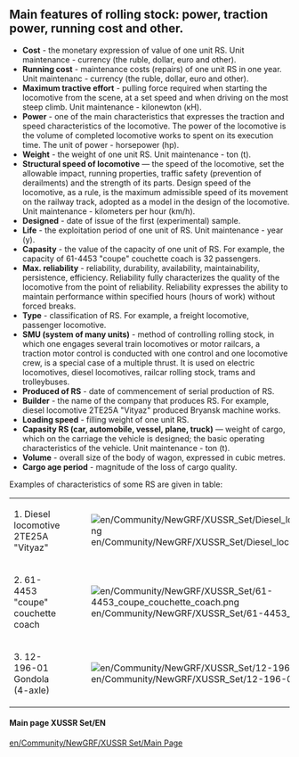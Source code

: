 ==Main features of rolling stock: power, traction power, running cost and other.==
*'''Cost''' - the monetary expression of value of one unit RS. Unit maintenance - currency (the ruble, dollar, euro and other).
*'''Running cost''' - maintenance costs (repairs) of one unit RS in one year. Unit maintenanc - currency (the ruble, dollar, euro and other).
*'''Maximum tractive effort''' - pulling force required when starting the locomotive from the scene, at a set speed and when driving on the most steep climb. Unit maintenance - kilonewton (кН).
*'''Power''' - one of the main characteristics that expresses the traction and speed characteristics of the locomotive. The power of the locomotive is the volume of completed locomotive works to spent on its execution time. The unit of power - horsepower (hp).
*'''Weight''' - the weight of one unit RS. Unit maintenance - ton (t).
*'''Structural speed of locomotive''' — the speed of the locomotive, set the allowable impact, running properties, traffic safety (prevention of derailments) and the strength of its parts. Design speed of the locomotive, as a rule, is the maximum admissible speed of its movement on the railway track, adopted as a model in the design of the locomotive. Unit maintenance - kilometers per hour (km/h).
*'''Designed''' - date of issue of the first (experimental) sample.
*'''Life''' - the exploitation period of one unit of RS. Unit maintenance - year (y).
*'''Capasity''' - the value of the capacity of one unit of RS.  For example, the capacity of 61-4453 "coupe" couchette coach is 32 passengers.
*'''Max. reliability''' - reliability, durability, availability, maintainability, persistence, efficiency. Reliability fully characterizes the quality of the locomotive from the point of reliability. Reliability expresses the ability to maintain performance within specified hours (hours of work) without forced breaks.
*'''Type''' - classification of RS. For example, a freight locomotive, passenger locomotive.
*'''SMU (system of many units)''' - method of controlling rolling stock, in which one engages several train locomotives or motor railcars, a traction motor control is conducted with one control and one locomotive crew, is a special case of a multiple thrust. It is used on electric locomotives, diesel locomotives, railcar rolling stock, trams and trolleybuses.
*'''Produced of RS''' - date of commencement of serial production of RS.
*'''Builder''' - the name of the company that produces RS. For example, diesel locomotive 2TE25A "Vityaz" produced Bryansk machine works.
*'''Loading speed''' - filling weight of one unit RS.
*'''Capasity RS (car, automobile, vessel, plane, truck)''' — weight of cargo, which on the carriage the vehicle is designed; the basic operating characteristics of the vehicle. Unit maintenance - ton (t).
*'''Volume''' - overall size of the body of wagon, expressed in cubic metres.
*'''Cargo age period''' - magnitude of the loss of cargo quality.
Examples of characteristics of some RS are given in table:
{|class="wikitable"
|-
|1. Diesel locomotive 2TE25A "Vityaz"
|[[File:en/Community/NewGRF/XUSSR Set/Diesel locomotive 2TE25A Vityaz 1.png]]
|-
|2. 61-4453 "coupe" couchette coach
|[[File:en/Community/NewGRF/XUSSR Set/61-4453 coupe couchette coach.png]]
|-
|3. 12-196-01 Gondola (4-axle)
|[[File:en/Community/NewGRF/XUSSR Set/12-196-01 Gondola.png]]
|}

====Main page XUSSR Set/EN====
[[en/Community/NewGRF/XUSSR Set/Main Page]]